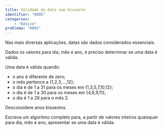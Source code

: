 ```yaml
---
title: Validade de data sem bissexto
identifier: "0005"
categories:
    - "Básico"
problema: "0005"
---
```

::: {#exr-0005}
Nas mais diversas aplicações, datas são dados considerados essenciais.

Dados os valores para dia, mês e ano, é preciso determinar se uma data é válida.

Uma data é válida quando:

* o ano é diferente de zero;
* o mês pertence a {1,2,3,…,12};
* o dia é de 1 a 31 para os meses em {1,3,5,7,10,12};
* o dia é de 1 a 30 para os meses em {4,6,9,11};
* o dia é 1 a 28 para o mês 2.

Desconsidere anos bissextos.

Escreva um algoritmo completo para, a partir de valores inteiros quaisquer para dia, mês e ano, apresentar se uma data é válida.

<!-- @sol-0005 -->
:::
